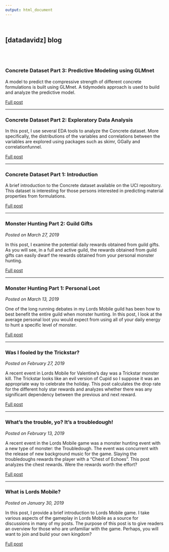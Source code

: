 ```yaml
---
output: html_document
---
```

<br>

## **[datadavidz] blog**

<br><br>

### **Concrete Dataset Part 3: Predictive Modeling using GLMnet**

A model to predict the compressive strength of different concrete formulations is built using GLMnet.  A tidymodels approach is used to build and analyze the predictive model.

[Full post](2020-03-26_ConcreteGLM.html)

***

### **Concrete Dataset Part 2: Exploratory Data Analysis**
In this post, I use several EDA tools to analyze the Concrete dataset.  More specifically, the distributions of the variables and correlations between the variables are explored using packages such as skimr, GGally and correlationfunnel.

[Full post](2020-03-17_ConcreteEDA.html)

***

### **Concrete Dataset Part 1: Introduction**

A brief introduction to the Concrete dataset available on the UCI repository.  This dataset is interesting for those persons interested in predicting material properties from formulations.

[Full post](2020-02-14_ConcreteIntro.html)

***

### **Monster Hunting Part 2: Guild Gifts**
*Posted on March 27, 2019*

In this post, I examine the potential daily rewards obtained from guild gifts.  As you will see, in a full and active guild, the rewards obtained from guild gifts can easily dwarf the rewards obtained from your personal monster hunting.

[Full post](2019-03-27_MhuntPart2.html)

***

### **Monster Hunting Part 1: Personal Loot**
*Posted on March 13, 2019*

One of the long running debates in my Lords Mobile guild has been how to best benefit the entire guild when monster hunting.  In this post, I look at the average personal loot you would expect from using all of your daily energy to hunt a specific level of monster.

[Full post](2019-03-13_MhuntPart1.html)

***

### **Was I fooled by the Trickstar?**
*Posted on February 27, 2019*

A recent event in Lords Mobile for Valentine's day was a Trickstar monster kill.  The Trickstar looks like an evil version of Cupid so I suppose it was an appropriate way to celebrate the holiday.  This post calculates the drop rate for the different holy star rewards and analyzes whether there was any significant dependency between the previous and next reward.

[Full post](2019-02-27_Trickstar.html)

***

### **What's the trouble, yo?  It's a troubledough!**
*Posted on February 13, 2019*

A recent event in the Lords Mobile game was a monster hunting event with a new type of monster: the Troubledough.  The event was concurrent with the release of new background music for the game.  Slaying the troubledoughs rewards the player with a "Chest of Echoes".  This post analyzes the chest rewards.  Were the rewards worth the effort?

[Full post](2019-02-13_Troubledough.html)

***
<!--- put in r chunk to float an image to the right.
out.extra='style="float:right; padding:10px"'
--->

### **What is Lords Mobile?**
*Posted on January 30, 2019*

In this post, I provide a brief introduction to Lords Mobile game.  I take various aspects of the gameplay in Lords Mobile as a source for discussions in many of my posts.  The purpose of this post is to give readers an overview for those who are unfamiliar with the game.  Perhaps, you will want to join and build your own kingdom?


[Full post](2019-01-30_LordsOverview.html)


